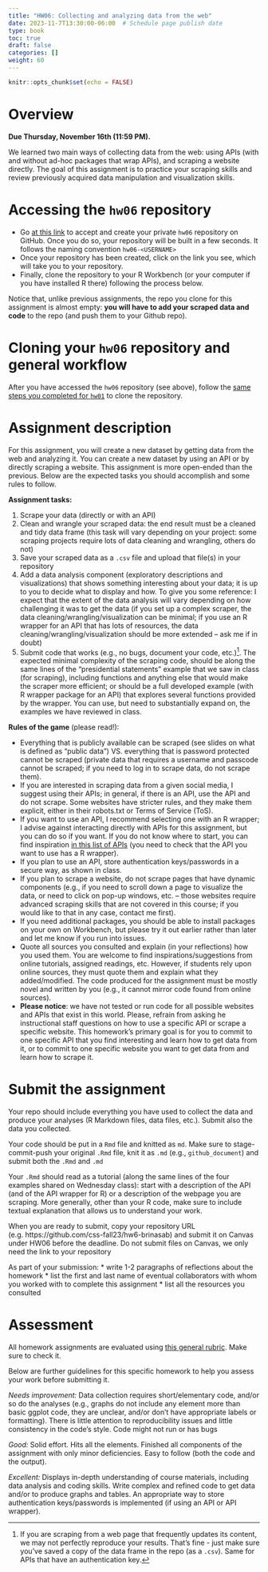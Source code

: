 ```yaml
---
title: "HW06: Collecting and analyzing data from the web"
date: 2023-11-7T13:30:00-06:00  # Schedule page publish date
type: book
toc: true
draft: false
categories: []
weight: 60
---
```


```r
knitr::opts_chunk$set(echo = FALSE)
```

# Overview

**Due Thursday, November 16th (11:59 PM).**

We learned two main ways of collecting data from the web: using APIs (with and without ad-hoc packages that wrap APIs), and scraping a website directly. The goal of this assignment is to practice your scraping skills and review previously acquired data manipulation and visualization skills. 


# Accessing the `hw06` repository

* Go [at this link](https://classroom.github.com/a/xOJgAbBN) to accept and create your private `hw06` repository on GitHub. Once you do so, your repository will be built in a few seconds. It follows the naming convention `hw06-<USERNAME>`  
* Once your repository has been created, click on the link you see, which will take you to your repository. 
* Finally, clone the repository to your R Workbench (or your computer if you have installed R there) following the process below.

Notice that, unlike previous assignments, the repo you clone for this assignment is almost empty: **you will have to add your scraped data and code** to the repo (and push them to your Github repo).


# Cloning your `hw06` repository and general workflow

After you have accessed the `hw06` repository (see above), follow the [same steps you completed for `hw01`](/homework/edit-readme/) to clone the repository.


# Assignment description

For this assignment, you will create a new dataset by getting data from the web and analyzing it. You can create a new dataset by using an API or by directly scraping a website. This assignment is more open-ended than the previous. Below are the expected tasks you should accomplish and some rules to follow.

**Assignment tasks:**

1. Scrape your data (directly or with an API)
1. Clean and wrangle your scraped data: the end result must be a cleaned and tidy data frame (this task will vary depending on your project: some scraping projects require lots of data cleaning and wrangling, others do not)
1. Save your scraped data as a `.csv` file and upload that file(s) in your repository
1. Add a data analysis component (exploratory descriptions and visualizations) that shows something interesting about your data; it is up to you to decide what to display and how. To give you some reference: I expect that the extent of the data analysis will vary depending on how challenging it was to get the data (if you set up a complex scraper, the data cleaning/wrangling/visualization can be minimal; if you use an R wrapper for an API that has lots of resources, the data cleaning/wrangling/visualization should be more extended -- ask me if in doubt)
1. Submit code that works (e.g., no bugs, document your code, etc.)[^repro]. The expected minimal complexity of the scraping code, should be along the same lines of the "presidential statements" example that we saw in class (for scraping), including functions and anything else that would make the scraper more efficient; or should be a full developed example (with R wrapper package for an API) that explores several functions provided by the wrapper. You can use, but need to substantially expand on, the examples we have reviewed in class. 


**Rules of the game** (please read!): 

  * Everything that is publicly available can be scraped (see slides on what is defined as "public data") VS. everything that is password protected cannot be scraped (private data that requires a username and passcode cannot be scraped; if you need to log in to scrape data, do not scrape them).
  * If you are interested in scraping data from a given social media, I suggest using their APIs; in general, if there is an API, use the API and do not scrape. Some websites have stricter rules, and they make them explicit, either in their robots.txt or Terms of Service (ToS).  
  * If you want to use an API, I recommend selecting one with an R wrapper; I advise against interacting directly with APIs for this assignment, but you can do so if you want. If you do not know where to start, you can find inspiration [in this list of APIs]( https://ucsd.libguides.com/c.php?g=90743&p=3202435) (you need to check that the API you want to use has a R wrapper).
  * If you plan to use an API, store authentication keys/passwords in a secure way, as shown in class.
  * If you plan to scrape a website, do not scrape pages that have dynamic components (e.g., if you need to scroll down a page to visualize the data, or need to click on pop-up windows, etc. -- those websites require advanced scraping skills that are not covered in this course; if you would like to that in any case, contact me first).
  * If you need additional packages, you should be able to install packages on your own on Workbench, but please try it out earlier rather than later and let me know if you run into issues.
  * Quote all sources you consulted and explain (in your reflections) how you used them. You are welcome to find inspirations/suggestions from online tutorials, assigned readings, etc. However, if students rely upon online sources, they must quote them and explain what they added/modified. The code produced for the assignment must be mostly novel and written by you (e.g., it cannot mirror code found from online sources). 
  * **Please notice**: we have not tested or run code for all possible websites and APIs that exist in this world. Please, refrain from asking he instructional staff questions on how to use a specific API or scrape a specific website. This homework's primary goal is for you to commit to one specific API that you find interesting and learn how to get data from it, or to commit to one specific website you want to get data from and learn how to scrape it.


# Submit the assignment

Your repo should include everything you have used to collect the data and produce your analyses (R Markdown files, data files, etc.). Submit also the data you collected.

Your code should be put in a `Rmd` file and knitted as `md`. Make sure to stage-commit-push your original `.Rmd` file, knit it as `.md` (e.g., `github_document`) and submit both the `.Rmd` and `.md`

Your `.Rmd` should read as a tutorial (along the same lines of the four examples shared on Wednesday class): start with a description of the API (and of the API wrapper for R) or a description of the webpage you are scraping. More generally, other than your R code, make sure to include textual explanation that allows us to understand your work.

When you are ready to submit, copy your repository URL (e.g. https://github.com/css-fall23/hw6-brinasab) and submit it on Canvas under HW06 before the deadline. Do not submit files on Canvas, we only need the link to your repository 

As part of your submission:
  * write 1-2 paragraphs of reflections about the homework
  * list the first and last name of eventual collaborators with whom you worked with to complete this assignment
  * list all the resources you consulted
  

# Assessment

All homework assignments are evaluated using [this general rubric](/faq/homework-evaluations/). Make sure to check it. 

Below are further guidelines for this specific homework to help you assess your work before submitting it.

*Needs improvement:* Data collection requires short/elementary code, and/or so do the analyses (e.g., graphs do not include any element more than basic ggplot code, they are unclear, and/or don't have appropriate labels or formatting). There is little attention to reproducibility issues and little consistency in the code's style. Code might not run or has bugs

*Good:* Solid effort. Hits all the elements. Finished all components of the assignment with only minor deficiencies. Easy to follow (both the code and the output). 

*Excellent:* Displays in-depth understanding of course materials, including data analysis and coding skills. Write complex and refined code to get data and/or to produce graphs and tables. An appropriate way to store authentication keys/passwords is implemented (if using an API or API wrapper).

[^repro]: If you are scraping from a web page that frequently updates its content, we may not perfectly reproduce your results. That's fine - just make sure you've saved a copy of the data frame in the repo (as a `.csv`). Same for APIs that have an authentication key. 
